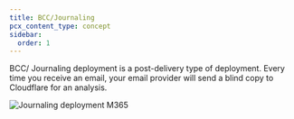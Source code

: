 ```yaml
---
title: BCC/Journaling
pcx_content_type: concept
sidebar:
  order: 1
---
```


BCC/ Journaling deployment is a post-delivery type of deployment. Every time you receive an email, your email provider will send a blind copy to Cloudflare for an analysis.


![Journaling deployment M365](~/assets/images/email-security/deployment/api-setup/journaling/CF_Email_Security_DeploymentAPI_Diagram.png)
